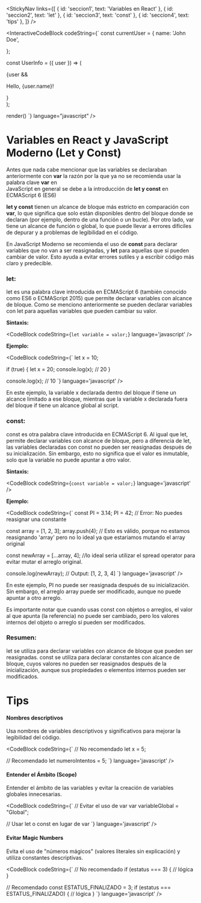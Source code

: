 
<StickyNav
  links={[
    { id: 'seccion1', text: 'Variables en React' },
    { id: 'seccion2', text: 'let' },
    { id: 'seccion3', text: 'const' },
    { id: 'seccion4', text: 'tips' },
  ]}
/>

<InteractiveCodeBlock codeString={`
  const currentUser = {
    name: 'John Doe',

  };
  
  const UserInfo = ({ user }) => (
    <div>
      {user && <p>Hello, {user.name}!</p>}
    </div>
  );
  
render(<UserInfo user={currentUser} />)
`} language="javascript" />


<a id="seccion1"></a>
# Variables en React y JavaScript Moderno (Let y Const)

Antes que nada cabe mencionar que las variables se declaraban anteriormente con **var** la razón por la que ya no se recomienda usar la palabra clave **var** en  
JavaScript en general se debe a la introducción de **let y const** en ECMAScript 6 (ES6)

**let y const** tienen un alcance de bloque más estricto en comparación con **var**, lo que significa que solo están disponibles dentro del bloque donde se declaran 
(por ejemplo, dentro de una función o un bucle). Por otro lado, var tiene un alcance de función o global, lo que puede llevar a errores difíciles de depurar y a problemas 
de legibilidad en el código.

En JavaScript Moderno se recomienda el uso de **const** para declarar variables que no van a ser reasignadas, y **let** para aquellas que sí pueden cambiar de valor. 
Esto ayuda a evitar errores sutiles y a escribir código más claro y predecible.

<a id="seccion2"></a>
### **let:**
let es una palabra clave introducida en ECMAScript 6 (también conocido como ES6 o ECMAScript 2015) que permite declarar variables con alcance de bloque. 
Como se menciono anteriormente se pueden declarar variables con let para aquellas variables que pueden cambiar su valor.

**Sintaxis:**

<CodeBlock
  codeString={`let variable = valor;`} 
  language='javascript'
/>

**Ejemplo:**

<CodeBlock
  codeString={`
  let x = 10;

  if (true) {
    let x = 20;
    console.log(x); // 20
  }

  console.log(x); // 10
  `}
  language='javascript'
/>

En este ejemplo, la variable x declarada dentro del bloque if tiene un alcance limitado a ese bloque, mientras que la variable x declarada fuera del bloque if tiene un alcance 
global al script.

<a id="seccion3"></a>
### **const:**
const es otra palabra clave introducida en ECMAScript 6. Al igual que let, permite declarar variables con alcance de bloque, pero a diferencia de let, las variables declaradas 
con const no pueden ser reasignadas después de su inicialización. Sin embargo, esto no significa que el valor es inmutable, solo que la variable no puede apuntar a otro valor.

**Sintaxis:**

<CodeBlock
  codeString={`const variable = valor;`}
  language='javascript'
/>

**Ejemplo:**

<CodeBlock
  codeString={`
  const PI = 3.14;
  PI = 42; // Error: No puedes reasignar una constante

  const array = [1, 2, 3];
  array.push(4); // Esto es válido, porque no estamos reasignando 'array' pero no lo ideal ya que estariamos mutando el array original

  const newArray = [...array, 4]; //lo ideal seria utilizar el spread operator para evitar mutar el arreglo original.

  console.log(newArray); // Output: [1, 2, 3, 4] 
  `}
  language='javascript'
/>

En este ejemplo, PI no puede ser reasignada después de su inicialización. Sin embargo, el arreglo array puede ser modificado, aunque no puede apuntar a otro arreglo.

Es importante notar que cuando usas const con objetos o arreglos, el valor al que apunta (la referencia) no puede ser cambiado, pero los valores internos del objeto o arreglo 
sí pueden ser modificados.

### **Resumen:**

let se utiliza para declarar variables con alcance de bloque que pueden ser reasignadas.
const se utiliza para declarar constantes con alcance de bloque, cuyos valores no pueden ser reasignados después de la inicialización, aunque sus propiedades o elementos internos 
pueden ser modificados.

<a id="seccion4"></a>
# Tips 

#### Nombres descriptivos

Usa nombres de variables descriptivos y significativos para mejorar la legibilidad del código.

<CodeBlock
  codeString={`
  // No recomendado
  let x = 5;

  // Recomendado
  let numeroIntentos = 5;
  `} 
  language='javascript'
/>

#### Entender el Ámbito (Scope)
Entender el ámbito de las variables y evitar la creación de variables globales innecesarias.

<CodeBlock
  codeString={`
  // Evitar el uso de var
  var variableGlobal = "Global";

  // Usar let o const en lugar de var
  `} 
  language='javascript'
/>

#### Evitar Magic Numbers

Evita el uso de "números mágicos" (valores literales sin explicación) y utiliza constantes descriptivas.

<CodeBlock
  codeString={`
  // No recomendado
  if (estatus === 3) {
    // lógica
  }

  // Recomendado
  const ESTATUS_FINALIZADO = 3;
  if (estatus === ESTATUS_FINALIZADO) {
    // lógica
  }
  `} 
  language='javascript'
/>
